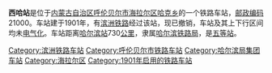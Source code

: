 {{noteTA
|1=zh-cn:始发车次; zh-hk:列車班次;
|2=zh-cn:车次; zh-hk:班次;
}}
{{Infobox China railway station 
|车站名称 = 西哈站
|eng_name = Xiha Railway Station
|image = 
|caption = 
|address = [[内蒙古自治区|内蒙古自治区]][[呼伦贝尔市|呼伦贝尔市]][[海拉尔区|海拉尔区]]
|coordinates = {{coord|49.219419|119.969425|display=inline,title}}
|code = 57776
|commercial_code = XHX
|pinyin_code = XHA
|归属 = [[哈尔滨铁路局|哈尔滨铁路局]]
|线路 = [[滨洲铁路|滨洲铁路]]
|车站等级 = [[五等站_(中铁)|五等站]]
|status = 已撤销
}}
'''西哈站'''是位于[[内蒙古自治区|内蒙古自治区]][[呼伦贝尔市|呼伦贝尔市]][[海拉尔区|海拉尔区]][[哈克乡|哈克乡]]的一个铁路车站，[[邮政编码|邮政编码]]21000。车站建于1901年，有[[滨洲铁路|滨洲铁路]]经过该站，现已撤销，车站及其上下行区间均未[[电气化|电气化]]。车站距离[[哈尔滨站|哈尔滨站]]730[[公里|公里]]，隶属[[哈尔滨铁路局|哈尔滨铁路局]]，是[[五等站_(中铁)|五等站]]。

{{start rail box}}
{{s-inop|[[哈克站|哈克站]]}}
{{s-line|[[滨洲铁路|滨洲铁路]]}}
{{s-inop|[[宏原站|宏原站]]}}
{{end box}}
{{滨洲铁路}}
{{铁路车站小作品}}
{{内蒙古小作品}}

[[Category:滨洲铁路车站|Category:滨洲铁路车站]]
[[Category:呼伦贝尔市铁路车站|Category:呼伦贝尔市铁路车站]]
[[Category:哈尔滨局集团车站|Category:哈尔滨局集团车站]]
[[Category:海拉尔区|Category:海拉尔区]]
[[Category:1901年启用的铁路车站|Category:1901年启用的铁路车站]]